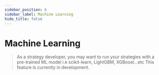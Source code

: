 ```yaml
---
sidebar_position: 6
sidebar_label: Machine Learning
hide_title: false
---
```



# Machine Learning

> As a strategy developer, you may want to run your strategies with a pre-trained ML model i.e scikit-learn, LightGBM, XGBoost...etc
> This feature is currently in development.
